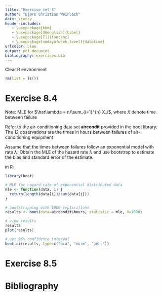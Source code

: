 ```yaml
---
title: "Exercise set 8"
author: "Bjørn Christian Weinbach"
date: \today
header-includes:
   - \usepackage{bbm}
   - \usepackage[UKenglish]{babel}
   - \usepackage[T1]{fontenc}
   - \usepackage[nodayofweek,level]{datetime}
urlcolor: blue
output: pdf_document
bibliography: exercises.bib
---
```


Clear R environment

```r
rm(list = ls())
```

# Exercise 8.4

Note: MLE for $\hat\lambda = n/\sum_{i=1}^{n} X_i$, where $X$ denote time
between failure

Refer to the air-conditioning data set **aircondit** provided in the boot
library. The 12 observations are the times in hours between failures of 
air-conditioning equipment

\begin{center}
  \begin{tabular}{ c c c c c c c c c c c c}
   3 & 5 & 7 & 18 & 43 & 85 & 91 & 98 & 100 & 130 & 230 & 487 \\
  \end{tabular}
\end{center}

Assume that the times between failures follow an exponential model with rate
$\lambda$. Obtain the MLE of the hazard rate $\lambda$ and use bootstrap to 
estimate the bias and standard error of the estimate.

in R:

```r
library(boot)

# MLE for hazard rate of exponential distributed data
mle <- function(data, i) {
  return(length(data[i])/sum(data[i]))
}

# bootstrapping with 1000 replications
results <- boot(data=aircondit$hours, statistic = mle, R=1000)

# view results
results
plot(results)

# get 95% confidence interval
boot.ci(results, type=c("bca", "norm", "perc"))
```
# Exercise 8.5

\newpage

# Bibliography